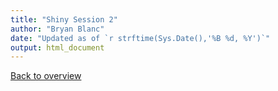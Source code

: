 ```yaml
---
title: "Shiny Session 2"
author: "Bryan Blanc"
date: "Updated as of `r strftime(Sys.Date(),'%B %d, %Y')`"
output: html_document
---
```


[Back to overview](../index.html)